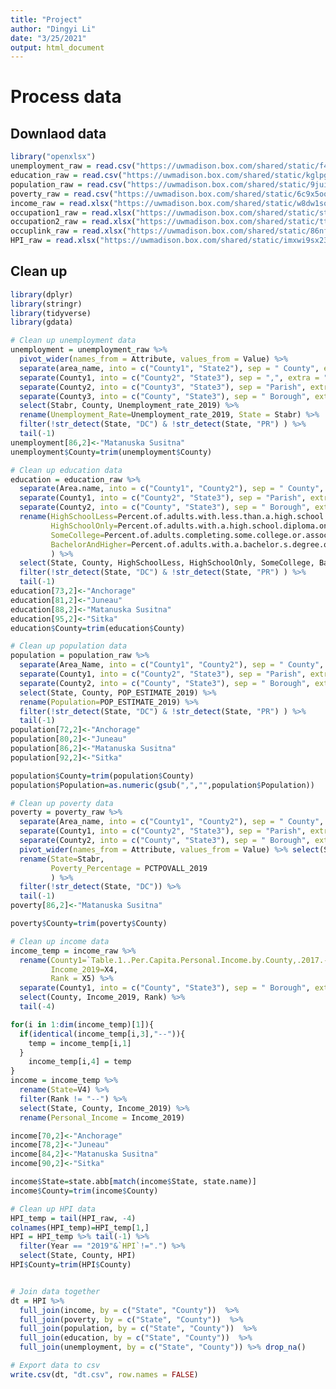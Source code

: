 ```yaml
---
title: "Project"
author: "Dingyi Li"
date: "3/25/2021"
output: html_document
---
```

# Process data
## Downlaod data
```r
library("openxlsx")
unemployment_raw = read.csv("https://uwmadison.box.com/shared/static/f40h2voo1xyy27fjuicnir8ixsyi3scy.csv")
education_raw = read.csv("https://uwmadison.box.com/shared/static/kglpgoiyj5a4m72pjs844wr9ds8ff4ik.csv")
population_raw = read.csv("https://uwmadison.box.com/shared/static/9jui9wtnos28hay47ahw4uyn8xdmgq3s.csv")
poverty_raw = read.csv("https://uwmadison.box.com/shared/static/6c9x5ool6431pzs7z7xaecevsohgrdt7.csv")
income_raw = read.xlsx("https://uwmadison.box.com/shared/static/w8dw1soufv23s4yrpy1yav19899syr4y.xlsx")
occupation1_raw = read.xlsx("https://uwmadison.box.com/shared/static/stqnhnlftohzvrhj7yguy8krgy93e5oa.xlsx")
occupation2_raw = read.xlsx("https://uwmadison.box.com/shared/static/tt4q7u6usw9znej6l17sfoj4519kftef.xlsx")
occuplink_raw = read.xlsx("https://uwmadison.box.com/shared/static/86nf4xrhawcymq8mdsy8n4ib9icywd99.xlsx")
HPI_raw = read.xlsx("https://uwmadison.box.com/shared/static/imxwi9sx23fwr951uchy94o33f9f4vi1.xlsx")
```

## Clean up
```r
library(dplyr)
library(stringr)
library(tidyverse)
library(gdata)

# Clean up unemployment data
unemployment = unemployment_raw %>% 
  pivot_wider(names_from = Attribute, values_from = Value) %>% 
  separate(area_name, into = c("County1", "State2"), sep = " County", extra = "merge") %>% 
  separate(County1, into = c("County2", "State3"), sep = ",", extra = "merge") %>% 
  separate(County2, into = c("County3", "State3"), sep = "Parish", extra = "merge") %>% 
  separate(County3, into = c("County", "State3"), sep = " Borough", extra = "merge") %>% 
  select(Stabr, County, Unemployment_rate_2019) %>% 
  rename(Unemployment_Rate=Unemployment_rate_2019, State = Stabr) %>% 
  filter(!str_detect(State, "DC") & !str_detect(State, "PR") ) %>% 
  tail(-1) 
unemployment[86,2]<-"Matanuska Susitna"
unemployment$County=trim(unemployment$County)

# Clean up education data
education = education_raw %>% 
  separate(Area.name, into = c("County1", "County2"), sep = " County", extra = "merge") %>%
  separate(County1, into = c("County2", "State3"), sep = "Parish", extra = "merge") %>% 
  separate(County2, into = c("County", "State3"), sep = " Borough", extra = "merge") %>% 
  rename(HighSchoolLess=Percent.of.adults.with.less.than.a.high.school.diploma..2015.19, 
         HighSchoolOnly=Percent.of.adults.with.a.high.school.diploma.only..2015.19, 
         SomeCollege=Percent.of.adults.completing.some.college.or.associate.s.degree..2015.19, 
         BachelorAndHigher=Percent.of.adults.with.a.bachelor.s.degree.or.higher..2015.19
         ) %>% 
  select(State, County, HighSchoolLess, HighSchoolOnly, SomeCollege, BachelorAndHigher) %>% 
  filter(!str_detect(State, "DC") & !str_detect(State, "PR") ) %>% 
  tail(-1) 
education[73,2]<-"Anchorage"
education[81,2]<-"Juneau"
education[88,2]<-"Matanuska Susitna"
education[95,2]<-"Sitka"
education$County=trim(education$County)

# Clean up population data
population = population_raw %>% 
  separate(Area_Name, into = c("County1", "County2"), sep = " County", extra = "merge") %>% 
  separate(County1, into = c("County2", "State3"), sep = "Parish", extra = "merge") %>% 
  separate(County2, into = c("County", "State3"), sep = " Borough", extra = "merge") %>% 
  select(State, County, POP_ESTIMATE_2019) %>% 
  rename(Population=POP_ESTIMATE_2019) %>% 
  filter(!str_detect(State, "DC") & !str_detect(State, "PR") ) %>% 
  tail(-1) 
population[72,2]<-"Anchorage"
population[80,2]<-"Juneau"
population[86,2]<-"Matanuska Susitna"
population[92,2]<-"Sitka"

population$County=trim(population$County)
population$Population=as.numeric(gsub(",","",population$Population))

# Clean up poverty data
poverty = poverty_raw %>% 
  separate(Area_name, into = c("County1", "County2"), sep = " County", extra = "merge") %>% 
  separate(County1, into = c("County2", "State3"), sep = "Parish", extra = "merge") %>% 
  separate(County2, into = c("County", "State3"), sep = " Borough", extra = "merge") %>% 
  pivot_wider(names_from = Attribute, values_from = Value) %>% select(Stabr, County, PCTPOVALL_2019) %>% 
  rename(State=Stabr, 
         Poverty_Percentage = PCTPOVALL_2019
         ) %>% 
  filter(!str_detect(State, "DC")) %>% 
  tail(-1) 
poverty[86,2]<-"Matanuska Susitna"

poverty$County=trim(poverty$County)

# Clean up income data
income_temp = income_raw %>% 
  rename(County1=`Table.1..Per.Capita.Personal.Income.by.County,.2017.-.2019`，
         Income_2019=X4, 
         Rank = X5) %>% 
  separate(County1, into = c("County", "State3"), sep = " Borough", extra = "merge") %>% 
  select(County, Income_2019, Rank) %>% 
  tail(-4) 

for(i in 1:dim(income_temp)[1]){
  if(identical(income_temp[i,3],"--")){
    temp = income_temp[i,1]
  }
    income_temp[i,4] = temp
}
income = income_temp %>% 
  rename(State=V4) %>% 
  filter(Rank != "--") %>% 
  select(State, County, Income_2019) %>% 
  rename(Personal_Income = Income_2019)

income[70,2]<-"Anchorage"
income[78,2]<-"Juneau"
income[84,2]<-"Matanuska Susitna"
income[90,2]<-"Sitka"

income$State=state.abb[match(income$State, state.name)]
income$County=trim(income$County)

# Clean up HPI data
HPI_temp = tail(HPI_raw, -4)
colnames(HPI_temp)=HPI_temp[1,]
HPI = HPI_temp %>% tail(-1) %>% 
  filter(Year == "2019"&`HPI`!=".") %>% 
  select(State, County, HPI)
HPI$County=trim(HPI$County)


# Join data together
dt = HPI %>% 
  full_join(income, by = c("State", "County"))  %>% 
  full_join(poverty, by = c("State", "County"))  %>% 
  full_join(population, by = c("State", "County"))  %>% 
  full_join(education, by = c("State", "County"))  %>% 
  full_join(unemployment, by = c("State", "County")) %>% drop_na()
```

```r
# Export data to csv
write.csv(dt, "dt.csv", row.names = FALSE)
```

